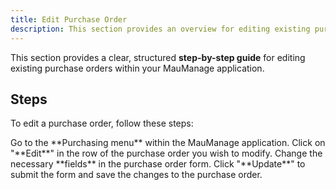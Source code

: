 ```yaml
---
title: Edit Purchase Order
description: This section provides an overview for editing existing purchase orders.
---
```


This section provides a clear, structured **step-by-step guide** for editing existing purchase orders within your MauManage application.

## Steps

To edit a purchase order, follow these steps:

<Step>
  <StepItem title="Navigate to Purchasing Menu">
    Go to the **Purchasing menu** within the MauManage application.
  </StepItem>

  <StepItem title="Select Order to Edit">
    Click on "**Edit**" in the row of the purchase order you wish to modify.
  </StepItem>

  <StepItem title="Modify Fields">
    Change the necessary **fields** in the purchase order form.
  </StepItem>

  <StepItem title="Update Purchase Order">
    Click "**Update**" to submit the form and save the changes to the purchase order.
  </StepItem>
</Step>